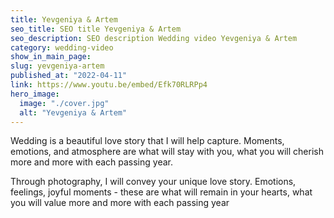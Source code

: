 ```yaml
---
title: Yevgeniya & Artem
seo_title: SEO title Yevgeniya & Artem
seo_description: SEO description Wedding video Yevgeniya & Artem
category: wedding-video
show_in_main_page:
slug: yevgeniya-artem
published_at: "2022-04-11"
link: https://www.youtu.be/embed/Efk70RLRPp4
hero_image:
  image: "./cover.jpg"
  alt: "Yevgeniya & Artem"
---
```

Wedding is a beautiful love story that I will help capture. Moments, emotions, and atmosphere are what will stay with you, what you will cherish more and more with each passing year.

Through photography, I will convey your unique love story. Emotions, feelings, joyful moments - these are what will remain in your hearts, what you will value more and more with each passing year
